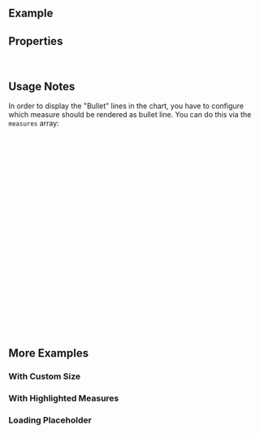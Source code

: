 
<Meta of={ComponentStories} />

<DocsHeader />

## Example

<Canvas of={ComponentStories.Default} />

## Properties

<ControlsWithNote of={ComponentStories.Default} />

<br />

## Usage Notes

In order to display the "Bullet" lines in the chart, you have to configure which measure should be rendered as bullet line.
You can do this via the `measures` array:

```jsx
<BulletChart
  data={
    [
      /* data */
    ]
  }
  dimensions={
    [
      /* dimensions */
    ]
  }
  measures={[
    {
      accessor: 'actuals',
      label: 'Actual Revenue',
      type: 'primary' // this will be the primary bar
    },
    {
      accessor: 'target',
      label: 'Planned Target Revenue',
      type: 'comparison' // this will be the bullet line
    }
  ]}
/>
```

<br />

## More Examples

### With Custom Size

<Canvas of={ComponentStories.WithCustomSize} />

### With Highlighted Measures

<Canvas of={ComponentStories.WithHighlightedMeasures} />

### Loading Placeholder

<Canvas of={ComponentStories.LoadingPlaceholder} />

<TooltipStory of={ComponentStories.WithCustomTooltipConfig} />

<Footer />
